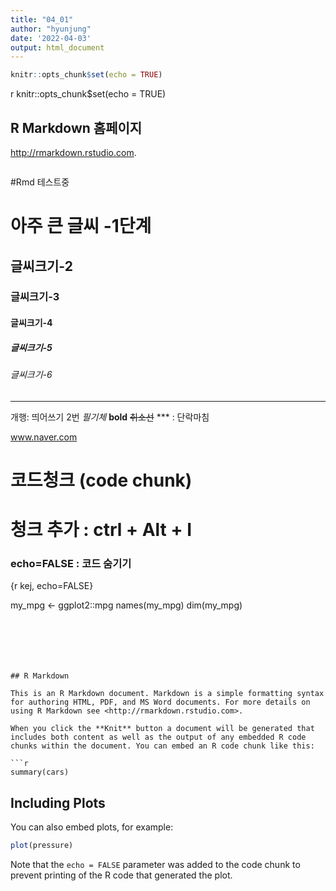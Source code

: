 ```yaml
---
title: "04_01"
author: "hyunjung"
date: '2022-04-03'
output: html_document
---
```


```r
knitr::opts_chunk$set(echo = TRUE)
```

{r setup, include=FALSE}
knitr::opts_chunk$set(echo = TRUE)

## R Markdown 홈페이지

<http://rmarkdown.rstudio.com>.
```r

```


#Rmd 테스트중

# 아주 큰 글씨 -1단계 
## 글씨크기-2
### 글씨크기-3
#### 글씨크기-4
##### 글씨크기-5
###### 글씨크기-6

***
  
  개행: 띄어쓰기 2번 
*필기체*
  **bold**
  ~~취소선~~
  *** : 단락마침

[www.naver.com](http://www.naver.com)


# 코드청크 (code chunk) 
# 청크 추가 : ctrl + Alt + I
###  echo=FALSE : 코드 숨기기

{r kej, echo=FALSE}

my_mpg <- ggplot2::mpg
names(my_mpg)
dim(my_mpg)
```






## R Markdown

This is an R Markdown document. Markdown is a simple formatting syntax for authoring HTML, PDF, and MS Word documents. For more details on using R Markdown see <http://rmarkdown.rstudio.com>.

When you click the **Knit** button a document will be generated that includes both content as well as the output of any embedded R code chunks within the document. You can embed an R code chunk like this:

```r
summary(cars)
```

## Including Plots

You can also embed plots, for example:

```r
plot(pressure)
```

Note that the `echo = FALSE` parameter was added to the code chunk to prevent printing of the R code that generated the plot.

